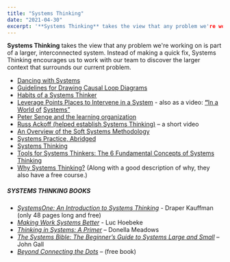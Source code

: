 ```yaml
---
title: "Systems Thinking"
date: "2021-04-30"
excerpt: '**Systems Thinking** takes the view that any problem we're working on is part of a larger,'
---
```


**Systems Thinking** takes the view that any problem we're working on is part of a larger, interconnected system. Instead of making a quick fix, Systems Thinking encourages us to work with our team to discover the larger context that surrounds our current problem.

<HighlightBox heading="Resource Links" variant="resourceLinks">

- [Dancing with Systems](https://donellameadows.org/archives/dancing-with-systems/)
- [Guidelines for Drawing Causal Loop Diagrams](http://www.cs.toronto.edu/~sme/SystemsThinking/2014/GuidelinesforDrawingCausalLoopDiagrams.pdf)
- [Habits of a Systems Thinker](https://thinkingtoolsstudio.waterscenterst.org/cards)
- [Leverage Points Places to Intervene in a System](http://www.donellameadows.org/wp-content/userfiles/Leverage_Points.pdf) - also as a video: **[“](https://youtu.be/A_BtS008J0k)**[In a World of]((https://youtu.be/A_BtS008J0k))
[Systems”](https://youtu.be/A_BtS008J0k)
- [Peter Senge and the learning organization](https://infed.org/mobi/peter-senge-and-the-learning-organization/)
- [Russ Ackoff (helped establish Systems Thinking)](https://www.youtube.com/watch?v=OqEeIG8aPPk&feature=youtu.be) – a short video
- [An Overview of the Soft Systems Methodology](https://www.burgehugheswalsh.co.uk/Uploaded/1/Documents/Soft-Systems-Methodology.pdf)
- [Systems Practice, Abridged](https://blog.kumu.io/systems-practice-abridged-a5dc8f0beda6)
- [Systems Thinking](https://less.works/less/principles/systems_thinking.html)
- [Tools for Systems Thinkers: The 6 Fundamental Concepts of Systems Thinking](https://medium.com/disruptive-design/tools-for-systems-thinkers-the-6-fundamental-concepts-of-systems-thinking-379cdac3dc6a)
- [Why Systems Thinking?](https://waterscenterst.org/why-systems-thinking?tab=benefits) (Along with a good description of why, they also have a free course.)

##### SYSTEMS THINKING BOOKS

- _[SystemsOne: An Introduction to Systems Thinking](https://www.academia.edu/3317732/Systems_one_An_introduction_to_systems_thinking)_ \- Draper Kauffman (only 48 pages long and free)
- _[Making Work Systems Better](https://globalro.org/system/files/documents/makingworksystemsbetter_Hoebeke.pdf)_ - Luc Hoebeke
- _[Thinking in Systems: A Primer](https://www.amazon.ca/Thinking-Systems-Primer-Donella-Meadows/dp/1603580557/&tag=notesfromatoo-20/&tag=notesfromatoo-20)_ – Donella Meadows
- _[The Systems Bible: The Beginner’s Guide to Systems Large and Small](https://www.amazon.ca/Systems-Bible-Beginners-Guide-Large/dp/0961825170/&tag=notesfromatoo-20/&tag=notesfromatoo-20)_ – John Gall
- _[Beyond Connecting the Dots](https://beyondconnectingthedots.com/)_ – (free book)
</HighlightBox>
